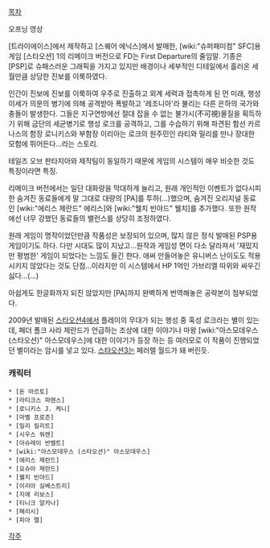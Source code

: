 [[목차]]

오프닝 영상
{{{#!html
<iframe width="640" height="360" src="//www.youtube.com/embed/IIbTcBwocSU?rel=0vq=hd720&amp;controls=0&amp;showinfo=0" frameborder="0" allowfullscreen></iframe>
}}}

[트라이에이스]에서 제작하고 [스퀘어 에닉스]에서 발매한, [wiki:"슈퍼패미컴" SFC]용 게임 [스타오션] 1의 리메이크 버전으로 FD는 First Departure의 줄임말. 기종은 [PSP]로 슈패스러운 그래픽을 가지고 있지만 배경이나 세부적인 디테일에서 흘러온 세월만큼 상당한 진보를 이룩하였다.

인간이 진보에 진보를 이룩하여 우주로 진출하고 외계 세력과 접촉하게 된 먼 미래, 행성 이세가 의문의 병기에 의해 공격받아 폭발하고 '레조니아'라 불리는 다른 은하의 국가와 충돌이 발생한다. 그들은 지구연방에선 절대 잡을 수 없는 불가시(不可視)물질을 획득하기 위해 금단의 세균병기로 행성 로크를 공격하고, 그를 수습하기 위해 파견된 함선 카르나스의 함장 로니키스와 부함장 이리아는 로크의 원주민인 라티와 밀리를 만나 장대한 모험에 뛰어든다...라는 스토리. 

테일즈 오브 판타지아와 제작팀이 동일하기 때문에 게임의 시스템이 매우 비슷한 것도 특징이라면 특징.

리메이크 버전에서는 일단 대화량을 막대하게 늘리고, 원래 개인적인 이벤트가 없다시피한 숨겨진 동료들에게 말 그대로 대량의 [PA]를 투하(...)했으며, 숨겨진 오리지널 동료인 [wiki:"에리스 제란드" 에리스]와 [wiki:"웰치 빈야드" 웰치]를 추가했다. 또한 원작에선 너무 강했던 동료들의 밸런스를 상당히 조정하였다.

원래 게임이 명작이었던만큼 작품성은 보장되어 있으며, 많지 않은 정식 발매된 PSP용 게임이기도 하다. 다만 시대도 많이 지났고...원작과 게임성 면이 다소 달라져서 '재밌지만 평범한' 게임이 되었다는 느낌도 들긴 한다. 애써 만들어놓은 유니버스 난이도도 적용시키지 않았다는 것도 단점...이라지만 이 시스템에서 HP 1억인 가브리엘 따위와 싸우긴 싫다...(…)

아쉽게도 한글화까지 되진 않았지만 [PA]까지 완벽하게 번역해놓은 공략본이 첨부되었다.

2009년 발매된 [[스타오션4]]에서 플레이의 무대가 되는 행성 중 혹성 로크라는 별이 있는데, 페더 폴크 사라 제란드가 언급하는 조상에 대한 이야기나 마왕 [wiki:"아스모데우스 (스타오션)" 아스모데우스]에 대한 이야기가 등장 하는 등 여러모로 이 작품이 진행되었던 별이라는 암시를 넣고 있다. [[스타오션3]]는 페러렐 월드가 돼 버린듯.

=== 캐릭터 ===
 * [돈 마르토]
 * [라티크스 파렌스]
 * [로니키스 J. 케니]
 * [마벨 프로즌]
 * [밀리 킬리트]
 * [시우스 워렌]
 * [아슈레이 반벨트]
 * [wiki:"아스모데우스 (스타오션)" 아스모데우스]
 * [에리스 제란드]
 * [요슈아 제란드]
 * [웰치 빈야드]
 * [이리아 실베스트리]
 * [지에 리보스]
 * [티니크 알카나]
 * [페리시]
 * [피아 멜]

[[각주]]
